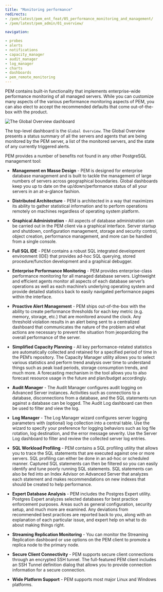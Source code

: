 ```yaml
---
title: "Monitoring performance"
redirects:
- /pem/latest/pem_ent_feat/05_performance_monitoring_and_management/
- /pem/latest/pem_admin/01_overview/

navigation:

- probes
- alerts
- notifications
- capacity_manager
- audit_manager
- log_manager
- charts
- dashboards
- pem_remote_monitoring
---
```


PEM contains built-in functionality that implements enterprise-wide performance monitoring of all managed servers. While you can customize many aspects of the various performance monitoring aspects of PEM, you can also elect to accept the recommended defaults that come out-of-the-box with the product.

![The Global Overview dashboard](../images/global_overview.png)

The top-level dashboard is the `Global Overview`. The Global Overview presents a status summary of all the servers and agents that are being monitored by the PEM server, a list of the monitored servers, and the state of any currently triggered alerts.

PEM provides a number of benefits not found in any other PostgreSQL management tool:

-   **Management en Masse Design** - PEM is designed for enterprise database management and is built to tackle the management of large numbers of servers across geographical boundaries. Global dashboards keep you up to date on the up/down/performance status of all your servers in an at-a-glance fashion.

-   **Distributed Architecture** - PEM is architected in a way that maximizes its ability to gather statistical information and to perform operations remotely on machines regardless of operating system platform.

-   **Graphical Administration** - All aspects of database administration can be carried out in the PEM client via a graphical interface. Server startup and shutdown, configuration management, storage and security control, object creation, performance management, and more can be handled from a single console.

-   **Full SQL IDE** - PEM contains a robust SQL integrated development environment (IDE) that provides ad-hoc SQL querying, stored procedure/function development and a graphical debugger.

-   **Enterprise Performance Monitoring** - PEM provides enterprise-class performance monitoring for all managed database servers. Lightweight and efficient agents monitor all aspects of each database server’s operations as well as each machine’s underlying operating system and provide detailed statistics back to easily navigated performance pages within the interface.

-   **Proactive Alert Management** - PEM ships out-of-the-box with the ability to create performance thresholds for each key metric (e.g. memory, storage, etc.) that are monitored around the clock. Any threshold violation results in an alert being sent to a centralized dashboard that communicates the nature of the problem and what actions are necessary to prevent the situation from jeopardizing the overall performance of the server.

-   **Simplified Capacity Planning** - All key performance-related statistics are automatically collected and retained for a specified period of time in the PEM’s repository. The Capacity Manager utility allows you to select various statistics and perform trend analysis over time to understand things such as peak load periods, storage consumption trends, and much more. A forecasting mechanism in the tool allows you to also forecast resource usage in the future and plan/budget accordingly.

-   **Audit Manager** - The Audit Manager configures audit logging on Advanced Server instances. Activities such as connections to a database, disconnections from a database, and the SQL statements run against a database can be logged. The Audit Log dashboard can then be used to filter and view the log.

-   **Log Manager** - The Log Manager wizard configures server logging parameters with (optional) log collection into a central table. Use the wizard to specify your preference for logging behaviors such as log file rotation, log destination, and the error message severity. Use the Server Log dashboard to filter and review the collected server log entries.

-   **SQL Workload Profiling** - PEM contains a SQL profiling utility that allows you to trace the SQL statements that are executed against one or more servers. SQL profiling can either be done in an ad-hoc or scheduled manner. Captured SQL statements can then be filtered so you can easily identify and tune poorly running SQL statements. SQL statements can also be fed into an Index Advisor on Advanced Server that analyzes each statement and makes recommendations on new indexes that should be created to help performance.

-   **Expert Database Analysis** - PEM includes the Postgres Expert utility. Postgres Expert analyzes selected databases for best practice enforcement purposes. Areas such as general configuration, security setup, and much more are examined. Any deviations from recommended best practices are reported back to you, along with an explanation of each particular issue, and expert help on what to do about making things right.

-   **Streaming Replication Monitoring** - You can monitor the Streaming Replication dashboard or use options on the PEM client to promote a replica node to the primary node.

-   **Secure Client Connectivity** - PEM supports secure client connections through an encrypted SSH tunnel. The full-featured PEM client includes an SSH Tunnel definition dialog that allows you to provide connection information for a secure connection.

-   **Wide Platform Support** - PEM supports most major Linux and Windows platforms.
